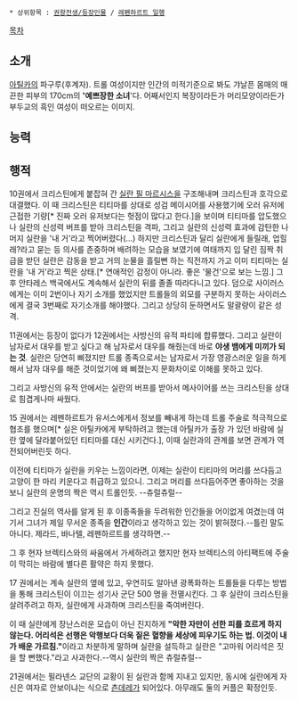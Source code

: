  * 상위항목 : [[권왕전생/등장인물]] / [[레펜하르트 일행]]

[[목차]]
== 소개 ==

[[아틸카]]의 파구루(후계자). 트롤 여성이지만 인간의 미적기준으로 봐도 갸날픈 몸매의 매끈한 피부의 170cm의  ''''예쁘장한 소녀''''다. 어째서인지 복장이라든가 머리모양이라든가 부두교의 흑인 여성이 떠오르는 이미지.

== 능력 ==

== 행적 ==

10권에서 크리스틴에게 붙잡혀 간 [[실란 필 마르시스]]을 구조해내며 크리스틴과 호각으로 대결했다. 이 때 크리스틴은 티티마를 상대로 성검 메이시어를 사용했기에 오러 유저에 근접한 기량[* 진짜 오러 유저보다는 헛점이 많다고 한다.]을 보이며 티티마를 압도했으나 실란의 신성력 버프를 받아 크리스틴을 격파, 그리고 실란의 신성력 효과에 감탄한 나머지 실란을 '내 거'라고 찍어버렸다(…) 하지만 크리스틴과 달리 실란에게 들릴래, 업힐래?라고 묻는 등 의사를 존중하며 배려하는 모습을 보였기에 여태까지 입 달린 짐짝 취급을 받던 실란은 감동을 받고 거의 눈물을 흘릴뻔 하는 직전까지 가고 이미 티티마는 실란을 '내 거'라고 찍은 상태.[* 연애적인 감정이 아니라. 좋은 '물건'으로 보는 느낌.] 그 후 안타레스 백국에서도 계속해서 실란의 뒤를 졸졸 따라다니고 있다. 덤으로 사이러스에게는 이미 2번이나 자기 소개를 했었지만 트롤들의 외모를 구분하지 못하는 사이러스에게 결국 3번째로 자기소개를 해야했다. 그리고 상당히 둔하면서도 말괄량이 같은 성격.

11권에서는 등장이 없다가 12권에서는 사방신의 유적 파티에 합류했다. 그리고 실란이 남자로서 대우를 받고 싶다고 해 남자로서 대우를 해줬는데 바로 '''야생 뱀에게 미끼가 되는 것'''. 실란은 당연히 삐졌지만 트롤 종족으로서는 남자로서 가장 영광스러운 일을 하게해서 남자 대우를 해준 것이었기에 왜 삐졌는지 문화차이로 이해를 못하고 있다.

그리고 사방신의 유적 안에서는 실란의 버프를 받아서 메사이어를 쓰는 크리스틴을 상대로 힘겹게나마 싸웠다. 

15 권에서는 레펜하르트가 유서스에게서 정보를 빼내게 하는데 트롤 주술로 적극적으로 협조를 했으며[* 실은 아틸카에게 부탁하려고 했는데 아틸카가 출장 가 있던 바람에 실란 옆에 달라붙어있던 티티마를 대신 시키건다.], 이때 실란과의 관계를 보면 관계가 역전되어버린듯 하다.

이전에 티티마가 실란을 키우는 느낌이라면, 이제는 실란이 티티마의 머리를 쓰다듬고 고양이 한 마리 키운다고 취급하고 있으니. 그리고 머리를 쓰다듬어주면 좋아하는 것을 보니 실란의 운명의 짝은 역시 트롤인듯. --츄럴츄럴--

그리고 진실의 역사를 알게 된 후 이종족들을 두려워한 인간들을 어이없게 여겼는데 여기서 그녀가 제일 무서운 종족을 '''인간'''이라고 생각하고 있는 것이 밝혀졌다.--틀린 말도 아니다. 제라드, 바나텔, 레펜하르트를 생각하면.--

그 후 현자 브렉티스와의 싸움에서 가세하려고 했지만 현자 브렉티스의 아티팩트에 주술이 막히는 바람에 별다른 활약은 하지 못했다. 

17 권에서는 계속 실란의 옆에 있고, 우연히도 알아낸 광폭화하는 트롤들을 다루는 방법을 통해 크리스틴이 이끄는 성기사 군단 500 명을 전멸시킨다. 그 후 실란이 크리스틴을 살려주려고 하자, 실란에게 사과하며 크리스틴을 죽여버린다.

이 때 실란에게 장난스러운 모습이 아닌 진지하게 '''"악한 자만이 선한 피를 흐르게 하지 않는다. 어리석은 선행은 악행보다 더욱 짙은 혈향을 세상에 피우기도 하는 법. 이것이 내가 배운 가르침."'''이라고 차분하게 말하며 실란을 설득하고 실란은 "고마워 어리석은 짓을 할 뻔했다."라고 사과한다.--역시 실란의 짝은 츄럴츄럴--

21권에서는 필라넨스 교단의 교황이 된 실란과 함께 지내고 있지만, 동시에 실란에게 자신은 여자로 안보이냐는 식으로 [[츤데레]]가 되어있다. 아무래도 둘의 커플은 확정인듯.
